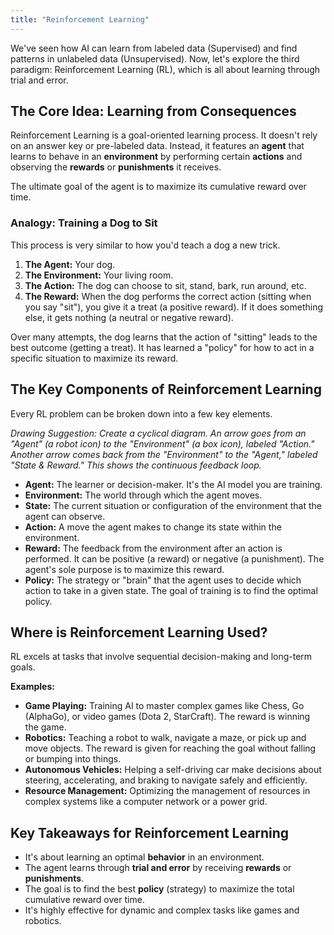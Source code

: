 ```yaml
---
title: "Reinforcement Learning"
---
```


We've seen how AI can learn from labeled data (Supervised) and find patterns in unlabeled data (Unsupervised). Now, let's explore the third paradigm: Reinforcement Learning (RL), which is all about learning through trial and error.

## The Core Idea: Learning from Consequences

Reinforcement Learning is a goal-oriented learning process. It doesn't rely on an answer key or pre-labeled data. Instead, it features an **agent** that learns to behave in an **environment** by performing certain **actions** and observing the **rewards** or **punishments** it receives.

The ultimate goal of the agent is to maximize its cumulative reward over time.

### **Analogy: Training a Dog to Sit**

This process is very similar to how you'd teach a dog a new trick.

1. **The Agent:** Your dog.
2. **The Environment:** Your living room.
3. **The Action:** The dog can choose to sit, stand, bark, run around, etc.
4. **The Reward:** When the dog performs the correct action (sitting when you say "sit"), you give it a treat (a positive reward). If it does something else, it gets nothing (a neutral or negative reward).

Over many attempts, the dog learns that the action of "sitting" leads to the best outcome (getting a treat). It has learned a "policy" for how to act in a specific situation to maximize its reward.

## The Key Components of Reinforcement Learning

Every RL problem can be broken down into a few key elements.

_Drawing Suggestion:_ _Create a cyclical diagram. An arrow goes from an "Agent" (a robot icon) to the "Environment" (a box icon), labeled "Action." Another arrow comes back from the "Environment" to the "Agent," labeled "State & Reward." This shows the continuous feedback loop._

- **Agent:** The learner or decision-maker. It's the AI model you are training.
- **Environment:** The world through which the agent moves.
- **State:** The current situation or configuration of the environment that the agent can observe.
- **Action:** A move the agent makes to change its state within the environment.
- **Reward:** The feedback from the environment after an action is performed. It can be positive (a reward) or negative (a punishment). The agent's sole purpose is to maximize this reward.
- **Policy:** The strategy or "brain" that the agent uses to decide which action to take in a given state. The goal of training is to find the optimal policy.

## Where is Reinforcement Learning Used?

RL excels at tasks that involve sequential decision-making and long-term goals.

**Examples:**

- **Game Playing:** Training AI to master complex games like Chess, Go (AlphaGo), or video games (Dota 2, StarCraft). The reward is winning the game.
- **Robotics:** Teaching a robot to walk, navigate a maze, or pick up and move objects. The reward is given for reaching the goal without falling or bumping into things.
- **Autonomous Vehicles:** Helping a self-driving car make decisions about steering, accelerating, and braking to navigate safely and efficiently.
- **Resource Management:** Optimizing the management of resources in complex systems like a computer network or a power grid.

## Key Takeaways for Reinforcement Learning

- It's about learning an optimal **behavior** in an environment.
- The agent learns through **trial and error** by receiving **rewards** or **punishments**.
- The goal is to find the best **policy** (strategy) to maximize the total cumulative reward over time.
- It's highly effective for dynamic and complex tasks like games and robotics.